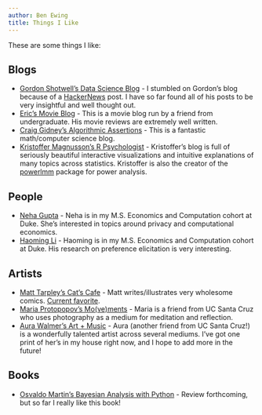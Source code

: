 ---
author: Ben Ewing
title: Things I Like
---

These are some things I like:

## Blogs

* [Gordon Shotwell's Data Science Blog](https://blog.shotwell.ca/) - I stumbled on Gordon's blog because of a [HackerNews](https://news.ycombinator.com/item?id=21965248) post. I have so far found all of his posts to be very insightful and well thought out.
* [Eric's Movie Blog](https://dweemeister.tumblr.com/) - This is a movie blog run by a friend from undergraduate. His movie reviews are extremely well written.
* [Craig Gidney's Algorithmic Assertions](https://algassert.com/) - This is a fantastic math/computer science blog.
* [Kristoffer Magnusson's R Psychologist](https://rpsychologist.com/) - Kristoffer's blog is full of seriously beautiful interactive visualizations and intuitive explanations of many topics across statistics. Kristoffer is also the creator of the [powerlmm](https://cran.r-project.org/web/packages/powerlmm/index.html) package for power analysis.

## People

* [Neha Gupta](https://guptane6.github.io/index.html) - Neha is in my M.S. Economics and Computation cohort at Duke. She's interested in topics around privacy and computational economics.
* [Haoming Li](https://haoming.li/) - Haoming is in my M.S. Economics and Computation cohort at Duke. His research on preference elicitation is very interesting.

## Artists

* [Matt Tarpley's Cat's Cafe](https://www.catscafecomics.com/) - Matt writes/illustrates very wholesome comics. [Current favorite](https://www.catscafecomics.com/post/613750137827770368/i-am-trying).
* [Maria Protopopov's Mo(ve)ments](https://mariaprotopopov.com/) - Maria is a friend from UC Santa Cruz who uses photography as a medium for meditation and reflection.
* [Aura Walmer's Art + Music](https://aurawalmer.com/) - Aura (another friend from UC Santa Cruz!) is a wonderfully talented artist across several mediums. I've got one print of her's in my house right now, and I hope to add more in the future!

## Books

* [Osvaldo Martin's Bayesian Analysis with Python](https://www.packtpub.com/big-data-and-business-intelligence/bayesian-analysis-python-second-edition) - Review forthcoming, but so far I really like this book!
